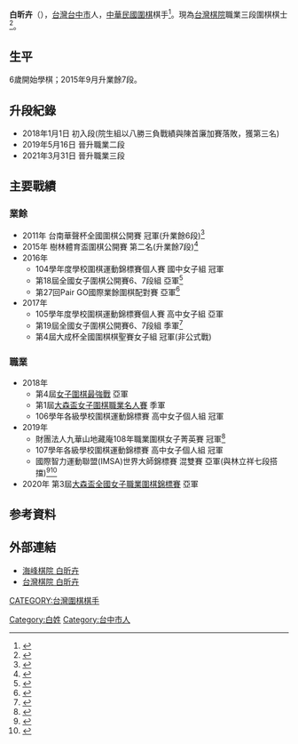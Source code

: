 {{Infobox Go player
| 全名 = 白昕卉
| 羅馬拼音 =
| 生於 = {{birth_date_and_age|2001|04|12}}
| 出生地 = {{TWN}}[[台中市|台中市]]
| 國籍 = {{ROC}}
| 師從 = 
| 學生 = 
| 職業生涯 =
| 入段 = 2018年 
| 段位 = 三段
| 所屬 = [[台灣棋院|台灣棋院]]
}}
'''白昕卉'''（{{bd|2001年|4月12日||}}），[[台灣|台灣]][[台中市|台中市]]人，[[中華民國|中華民國]][[圍棋|圍棋]]棋手<ref>{{cite web |title=白昕卉 |url=https://www.haifong.org/?p=18947 |website=海峰棋院 |accessdate=2020-12-24 |archive-date=2020-08-05 |archive-url=https://web.archive.org/web/20200805221935/http://www.haifong.org/?p=18947 |dead-url=no }}</ref>。現為[[台灣棋院|台灣棋院]]職業三段圍棋棋士<ref>{{cite web |title=白昕卉二段 |url=https://taiwangorg.blogspot.com/2018/01/blog-post_41.html |website=台灣棋院 |accessdate=2020-12-24 |archive-date=2020-11-16 |archive-url=https://web.archive.org/web/20201116044409/http://taiwangorg.blogspot.com/2018/01/blog-post_41.html |dead-url=no }}</ref>。

==生平==
6歲開始學棋；2015年9月升業餘7段。
==升段紀錄==
*2018年{{0}}1月{{0}}1日 初入段(院生組以八勝三負戰績與陳首廉加賽落敗，獲第三名)
*2019年{{0}}5月16日 晉升職業二段
*2021年{{0}}3月31日 晉升職業三段

==主要戰績==
===業餘===
*2011年 台南華聲杯全國圍棋公開賽 冠軍(升業餘6段)<ref>{{cite web |title=賀 白昕卉晉升6段--台南華聲杯5段冠軍 |url=https://oxgigi.pixnet.net/blog/post/37198582-%E8%B3%80-%E7%99%BD%E6%98%95%E5%8D%89%E6%99%89%E5%8D%876%E6%AE%B5--%E5%8F%B0%E5%8D%97%E8%8F%AF%E8%81%B2%E6%9D%AF5%E6%AE%B5%E5%86%A0%E8%BB%8D |website=痞客邦 |language=zh-TW}}</ref>
*2015年 樹林體育盃圍棋公開賽 第二名(升業餘7段)<ref>{{cite web |title=[紀錄] 白昕卉獲升7段，台灣第六位女子業餘7段 |url=http://www.yigo.org/modules/news/article.php?storyid=5184 |website=弈棋 |language=zh-TW}}</ref>
*2016年
**104學年度學校圍棋運動錦標賽個人賽 國中女子組 冠軍
**第18屆全國女子圍棋公開賽6、7段組 亞軍<ref>{{cite web |title=2016/07/09 第18屆全國女子圍棋公開賽 楊子萱奪冠，二連霸 |url=http://www.haifong.org/?p=11713 |website=海峰棋院 |language=zh-TW |access-date=2020-09-21 |archive-date=2017-01-11 |archive-url=https://web.archive.org/web/20170111161651/http://www.haifong.org/?p=11713 |dead-url=no }}</ref>
**第27回Pair GO國際業餘圍棋配對賽 亞軍<ref>{{cite web |title=12/3~12/4 五輪賽畢，白昕卉&黃偉4勝1負獲亞軍 |url=http://www.weiqi.org.tw/BulletinDetail_11.asp?BType=11&seq=273 |website=中華民國圍棋協會 |language=zh-TW}}</ref>
*2017年
**105學年度學校圍棋運動錦標賽個人賽 高中女子組 亞軍
**第19屆全國女子圍棋公開賽6、7段組 季軍<ref>{{cite web |title=22017/07/08 第19屆全國女子圍棋公開賽 林曉彤奪冠 |url=http://www.haifong.org/?p=16404 |website=海峰棋院 |language=zh-TW |access-date=2020-09-22 |archive-date=2017-08-06 |archive-url=https://web.archive.org/web/20170806004254/http://www.haifong.org/?p=16404 |dead-url=no }}</ref>
**第4屆大成杯全國圍棋棋聖賽女子組 冠軍(非公式戰)

===職業===
*2018年
**第4屆[[女子圍棋最強戰|女子圍棋最強戰]] 亞軍
**第1屆[[女子名人賽_(台灣)|大森盃女子圍棋職業名人賽]] 季軍
**106學年各級學校圍棋運動錦標賽 高中女子個人組 冠軍
*2019年
**財團法人九華山地藏庵108年職業圍棋女子菁英賽 冠軍<ref>{{cite web |title=2019/03/13 財團法人九華山地藏庵108年職業圍棋女子菁英邀請賽 恭喜白昕卉奪冠!! |url=http://www.haifong.org/?p=28875 |website=海峰棋院 |language=zh-TW |access-date=2020-09-22 |archive-date=2019-05-15 |archive-url=https://web.archive.org/web/20190515040405/http://www.haifong.org/?p=28875 |dead-url=no }}</ref>
**107學年各級學校圍棋運動錦標賽 高中女子個人組 冠軍
**國際智力運動聯盟(IMSA)世界大師錦標賽 混雙賽 亞軍(與林立祥七段搭擋)<ref>{{cite web |title=双人赛决赛现屠龙局 韩国组合申真谞崔精夺冠 |url=https://sports.sina.cn/others/qipai/2019-05-18/detail-ihvhiqax9538759.d.html?vt=4&cid=69557 |website=新浪體育網 |language=zh-cn}}</ref><ref>{{cite web |title=2019國際智力運動聯盟世界大師錦標賽(IMSA) 混雙勇奪第二名及第三名 |url=http://weiqi.gochess.com.tw/BulletinDetail_11.asp?BType=11&seq=346 |website=中華民國圍棋協會 |language=zh-TW |access-date=2020-09-21 |archive-date=2020-11-23 |archive-url=https://web.archive.org/web/20201123190230/http://weiqi.gochess.com.tw/BulletinDetail_11.asp?BType=11&seq=346 |dead-url=no }}</ref>
*2020年 第3屆[[女子名人賽_(台灣)|大森盃全國女子職業圍棋錦標賽]] 亞軍

==参考資料==
{{reflist|2}}

== 外部連結 ==
* [https://www.haifong.org/?p=18947 海峰棋院 白昕卉] {{Wayback|url=https://www.haifong.org/?p=18947 |date=20200805221935 }} {{zh-tw}}
* [https://taiwangorg.blogspot.com/2018/01/blog-post_41.html 台灣棋院 白昕卉] {{Wayback|url=https://taiwangorg.blogspot.com/2018/01/blog-post_41.html |date=20201116044409 }} {{zh-tw}}

{{臺灣圍棋比賽現任冠軍}}
{{DEFAULTSORT:Xu haohong}}
[[CATEGORY:台灣圍棋棋手|CATEGORY:台灣圍棋棋手]]
[[Category:白姓|Category:白姓]]
[[Category:台中市人|Category:台中市人]]